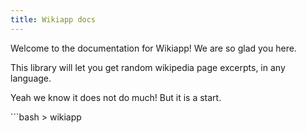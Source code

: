---
title: Wikiapp docs
---

Welcome to the documentation for Wikiapp! We are so glad you here.

This library will let you get random wikipedia page excerpts, in any language.

Yeah we know it does not do much! But it is a start.

```bash
> wikiapp
